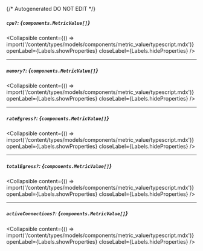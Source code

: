 {/* Autogenerated DO NOT EDIT  */}

##### `cpu?`: *{`components.MetricValue[]`}*

<Collapsible content={() => import('/content/types/models/components/metric_value/typescript.mdx')} openLabel={Labels.showProperties} closeLabel={Labels.hideProperties} />


---
##### `memory?`: *{`components.MetricValue[]`}*

<Collapsible content={() => import('/content/types/models/components/metric_value/typescript.mdx')} openLabel={Labels.showProperties} closeLabel={Labels.hideProperties} />


---
##### `rateEgress?`: *{`components.MetricValue[]`}*

<Collapsible content={() => import('/content/types/models/components/metric_value/typescript.mdx')} openLabel={Labels.showProperties} closeLabel={Labels.hideProperties} />


---
##### `totalEgress?`: *{`components.MetricValue[]`}*

<Collapsible content={() => import('/content/types/models/components/metric_value/typescript.mdx')} openLabel={Labels.showProperties} closeLabel={Labels.hideProperties} />


---
##### `activeConnections?`: *{`components.MetricValue[]`}*

<Collapsible content={() => import('/content/types/models/components/metric_value/typescript.mdx')} openLabel={Labels.showProperties} closeLabel={Labels.hideProperties} />



